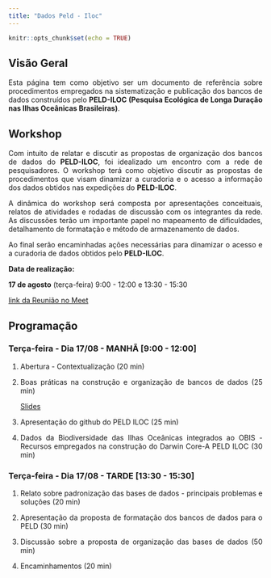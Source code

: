 ```yaml
---
title: "Dados Peld - Iloc"
---
```

<style>
body {
text-align: justify}
</style>

```r
knitr::opts_chunk$set(echo = TRUE)
```


## Visão Geral

Esta página tem como objetivo ser um documento de referência sobre procedimentos empregados na sistematização e publicação dos bancos de dados construídos pelo **PELD-ILOC (Pesquisa Ecológica de Longa Duração nas Ilhas Oceânicas Brasileiras)**.

## Workshop 

Com intuito de relatar e discutir as propostas de organização dos bancos de dados do **PELD-ILOC**, foi idealizado um encontro com a rede de pesquisadores. O workshop terá como objetivo discutir as propostas de procedimentos que visam dinamizar a curadoria e o acesso a informação dos dados obtidos nas expedições do **PELD-ILOC**.


A dinâmica do workshop será composta por apresentações conceituais, relatos de atividades e rodadas de discussão com os integrantes da rede. As discussões terão um importante papel no mapeamento de dificuldades, detalhamento de formatação e método de armazenamento de dados. 

Ao final serão encaminhadas ações necessárias para dinamizar o acesso e a curadoria de dados obtidos pelo **PELD-ILOC**.
 
 \br

**Data de realização:**

**17 de agosto** (terça-feira) 9:00 - 12:00  e 13:30 - 15:30 


[link da Reunião no Meet](https://meet.google.com/pwv-soqs-tuk)

\br

## Programação

### **Terça-feira - Dia 17/08 - MANHÃ** [9:00 - 12:00]
      
1. Abertura - Contextualização (20 min)

2. Boas práticas na construção e organização de bancos de dados (25 min)

    [Slides ](https://)

3. Apresentação do github do PELD ILOC (25 min)


4. Dados da Biodiversidade das Ilhas Oceânicas integrados ao OBIS - Recursos empregados na construção do Darwin Core-A PELD ILOC (30 min) 


### **Terça-feira - Dia 17/08 - TARDE ** [13:30 - 15:30]

1. Relato sobre padronização das bases de dados - principais problemas e soluções  (20 min)


2. Apresentação da proposta de formatação dos bancos de dados para o PELD (30 min)


3. Discussão sobre a proposta de organização das bases de dados (50 min)

      
4. Encaminhamentos (20 min)






